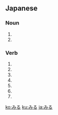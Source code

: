 ==Japanese==
===Noun===
{{ja-noun|h|rom=miru}}
# {{japdef|海松|a type of [[seaweed]]}}
# {{japdef|水松|a type of [[seaweed]]}}
===Verb===
{{ja-verb|h|rom=miru}}
# {{japdef|見る|to [[see]]}}
# {{japdef|看る|to [[look after]], [[take care]] of}}
# {{japdef|観る|to [[view]] (flowers, a movie)}}
# {{japdef|視る|to [[see]] (an area struck by a disaster)}}
# {{japdef|診る|to [[examine]] (medical)}}
# {{japdef|回る|to [[turn]], [[revolve]]}}
# {{japdef|廻る|to [[turn]], [[revolve]]}}

[[ko:みる]]
[[ku:みる]]
[[ja:みる]]